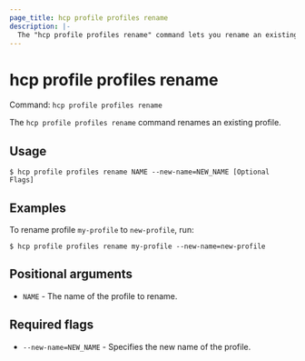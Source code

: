 ```yaml
---
page_title: hcp profile profiles rename
description: |-
  The "hcp profile profiles rename" command lets you rename an existing profile.
---
```


# hcp profile profiles rename

Command: `hcp profile profiles rename` 

The `hcp profile profiles rename` command renames an existing profile.

## Usage

```shell-session
$ hcp profile profiles rename NAME --new-name=NEW_NAME [Optional Flags]
```

## Examples

To rename profile `my-profile` to `new-profile`, run:

```shell-session
$ hcp profile profiles rename my-profile --new-name=new-profile
```

## Positional arguments

- `NAME` - The name of the profile to rename.

## Required flags

- `--new-name=NEW_NAME` - Specifies the new name of the profile.

